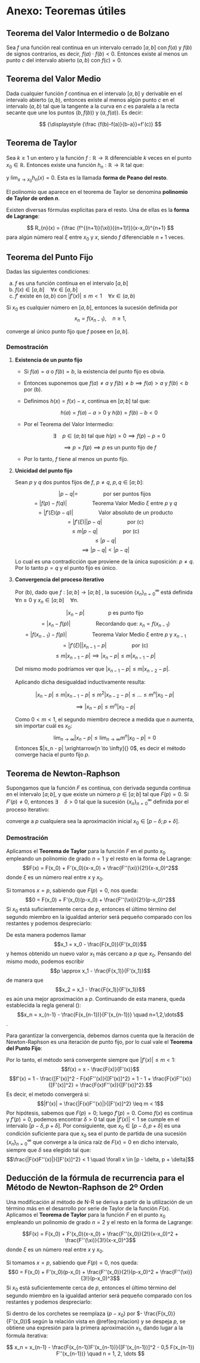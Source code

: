 # Anexo: Teoremas útiles {-} 

## Teorema del Valor Intermedio o de Bolzano {-} 

Sea $f$ una función real continua en un intervalo cerrado $[a,b]$ con $f(a)$ y $f(b)$ de signos contrarios, es decir, $f(a)\cdot f(b) < 0$. Entonces existe al menos un punto $c$ del intervalo abierto $(a, b)$ con $f(c) = 0$.

## Teorema del Valor Medio {-} 

Dada cualquier función $f$ continua en el intervalo $[a, b]$ y derivable en el intervalo abierto $(a, b)$, entonces existe al menos algún punto $c$ en el intervalo $(a, b)$ tal que la tangente a la curva en $c$ es paralela a la recta secante que une los puntos $(b, f(b))$ y $(a, f(a))$. Es decir:

$$
{\displaystyle {\frac {f(b)-f(a)}{b-a}}=f'(c)} 
$$

## Teorema de Taylor {-} 

Sea $k \geq 1$ un entero y la función $f:\mathbb{R} \rightarrow \mathbb{R}$ diferenciable $k$ veces en el punto $x_0 \in \mathbb{R}$. Entonces existe una función $h_n: \mathbb{R} \rightarrow \mathbb{R}$ tal que:

\begin{gather*}
f(x) =
\underbrace{f(x_0) + f'(x_0)(x-x_0) + {\frac{f''(x_0)}{2!}} (x-x_0)^{2} + \cdots + {\frac{f^{(n)}(x_0)}{n!}}(x-x_0)^{n}}_{\text{Polinomio de Taylor de orden $n$}} + 
\underbrace{h_{n}(x)(x-x_0)^{n+1}}_{\text{resto}}
\end{gather*}

y $\lim_{x \to x_0} h_n(x)=0$. Esta es la llamada **forma de Peano del resto**.

El polinomio que aparece en el teorema de Taylor se denomina **polinomio de Taylor de orden $n$**.

Existen diversas fórmulas explícitas para el resto. Una de ellas es la **forma de Lagrange**:

$$ R_{n}(x) = {\frac {f^{(n+1)}(\xi)}{(n+1)!}}(x-x_0)^{n+1} $$
para algún número real $\xi$ entre $x_0$ y $x$, siendo $f$ diferenciable $n+1$ veces.

## Teorema del Punto Fijo {-} 

Dadas las siguientes condiciones:

a. $f$ es una función continua en el intervalo $[a, b]$
b. $f(x) \in [a, b] \quad \forall x \in [a, b]$
c. $f'$ existe en $(a, b)$ con $|f'(x)| \le m < 1 \quad \forall x \in (a, b)$

Si $x_0$ es cualquier número en $[a, b]$, entonces la sucesión definida por
$$ x_n = f(x_{n-1}), \quad n \ge 1,$$

converge al único punto fijo que $f$ posee en $[a, b]$.

### Demostración  {-} 

1. **Existencia de un punto fijo**

    - Si $f(a) = a$ o $f(b) = b$, la existencia del punto fijo es obvia.
    - Entonces suponemos que $f(a) \neq a$ y $f(b) \neq b \implies f(a) > a$ y $f(b) < b$ por (b).
    - Definimos $h(x) = f(x) - x$, continua en $[a; b]$ tal que:
        
        $$h(a) = f(a) - a > 0 \text{ y } h(b) = f(b) - b < 0$$
        
    - Por el Teorema del Valor Intermedio:
        
        $$\exists \quad p \in (a; b) \text{ tal que } h(p) = 0 \implies f(p) - p = 0$$
        
        $$\implies p = f(p) \implies p \text{ es un punto fijo de } f$$
        
    - Por lo tanto, $f$ tiene al menos un punto fijo.
    
2. **Unicidad del punto fijo**

    Sean $p$ y $q$ dos puntos fijos de $f$, $p \neq q$, $p, q \in [a; b]$:
    
    $$ |p-q| = \qquad \qquad \text{ por ser puntos fijos}$$
    $$= | f(p) - f(q) | \qquad \qquad \text{ Teorema Valor Medio } \xi \text{ entre } p \text{ y } q$$
    $$= |f'(\xi) (p - q)| \qquad \qquad \text{ Valor absoluto de un producto} $$
    $$= |f'(\xi)| |p-q| \qquad \qquad \text{ por (c)}$$
    $$\leq m |p-q| \qquad \qquad \text{ por (c)}$$
    $$\leq |p-q|$$
    $$\implies |p-q| < |p-q| $$
    
    Lo cual es una contradicción que proviene de la única suposición: $p \neq q$. Por lo tanto $p = q$ y el punto fijo es único.

3. **Convergencia del proceso iterativo**

    Por (b), dado que $f:[a; b] \rightarrow [a; b]$ , la sucesión $\{x_n\}_{n=0}^{\infty}$ está definida $\forall n \geq 0$ y $x_n \in [a; b] \quad \forall n$.
    
    $$|x_n - p| \qquad \qquad \text{p es punto fijo}$$
    $$=|x_n - f(p)| \qquad \qquad \text{ Recordando que: } x_n=f(x_{n-1})$$
    $$=|f(x_{n-1}) - f(p)| \qquad \qquad \text{ Teorema Valor Medio } \xi \text{ entre } p \text{ y } x_{n-1}$$
    $$=|f'(\xi)| |x_{n-1} - p| \qquad \qquad \text{ por (c)}$$
    $$\leq m |x_{n-1} - p| \implies |x_n - p| \leq m |x_{n-1} - p|$$
    
    Del mismo modo podríamos ver que $|x_{n-1} - p| \leq m |x_{n-2} - p|$.
    
    Aplicando dicha desigualdad inductivamente resulta:
    
    $$ |x_n - p| \leq m |x_{n-1} - p| \leq m^2 |x_{n-2} - p| \leq \dots \leq m^n |x_0 - p|$$
    $$\implies |x_n - p| \leq m^n |x_0 - p|$$
    
    Como $0<m<1$, el segundo miembro decrece a medida que $n$ aumenta, sin importar cuál es $x_0$:
    $$\lim_{n \to \infty} |x_n - p| \leq \lim_{n \to \infty} m^n |x_0 - p| = 0$$
    Entonces $|x_n - p| \xrightarrow[n \to \infty]{} 0$, es decir el método converge hacia el punto fijo $p$.

## Teorema de Newton-Raphson {-} 

Supongamos que la función $F$ es continua, con derivada segunda continua en el intervalo $[a; b]$, y que existe un número $p \in [a; b]$ tal que $F(p) = 0$. Si $F'(p) \neq 0$, entonces $\exists \quad \delta > 0$ tal que la sucesión $\{x_n\}_{n=0}^{\infty}$ definida por el proceso iterativo:

\begin{equation}
\label{reglagral}
x_n = x_{n-1} - \frac{F(x_{n-1})}{F'(x_{n-1})} \quad n=1,2,\dots
\end{equation}

converge a $p$ cualquiera sea la aproximación inicial $x_0 \in [p-\delta; p+\delta]$.

### Demostración  {-} 

Aplicamos el **Teorema de Taylor** para la función $F$ en el punto $x_0$ empleando un polinomio de grado $n=1$ y el resto en la forma de Lagrange:
$$F(x) = F(x_0) + F'(x_0)(x-x_0) + \frac{F''(\xi)}{2!}(x-x_0)^2$$
donde $\xi$ es un número real entre $x$ y $x_0$. 

Si tomamos $x = p$, sabiendo que $F(p) = 0$, nos queda:
$$0 = F(x_0) + F'(x_0)(p-x_0) + \frac{F''(\xi)}{2!}(p-x_0)^2$$
Si $x_0$ está suficientemente cerca de $p$, entonces el último término del segundo miembro en la igualdad anterior será pequeño comparado con los restantes y podemos despreciarlo:

\begin{equation}
0 \approx F(x_0) + F'(x_0)(p-x_0) \implies p-x_0 \approx - \frac{F(x_0)}{F'(x_0)}\\
\implies p \approx x_0 - \frac{F(x_0)}{F'(x_0)}.
(\#eq:relacion)
\end{equation}

De esta manera podemos llamar $$x_1 = x_0 - \frac{F(x_0)}{F'(x_0)}$$ y hemos obtenido un nuevo valor $x_1$ más cercano a $p$ que $x_0$. Pensando del mismo modo, podemos escribir $$p \approx x_1 - \frac{F(x_1)}{F'(x_1)}$$ de manera que $$x_2 = x_1 - \frac{F(x_1)}{F'(x_1)}$$ es aún una mejor aproximación a $p$. Continuando de esta manera, queda establecida la regla general (\ref{reglagral}): $$x_n = x_{n-1} - \frac{F(x_{n-1})}{F'(x_{n-1})} \quad n=1,2,\dots$$.

Para garantizar la convergencia, debemos darnos cuenta que la iteración de Newton-Raphson es una iteración de punto fijo, por lo cual vale el **Teorema del Punto Fijo**:

\begin{gather*}
x_n = 
\underbrace{x_{n-1} - \frac{F(x_{n-1})}{F'(x_{n-1})}}_{f(x_{n-1})} 
\end{gather*}
Por lo tanto, el método será convergente siempre que $|f'(x)| \leq m < 1$:
$$f(x) = x - \frac{F(x)}{F'(x)}$$
$$f'(x) = 1 - \frac{[F'(x)]^2 - F(x)F''(x)}{[F'(x)]^2} = 1 - 1 + \frac{F(x)F''(x)}{[F'(x)]^2} = \frac{F(x)F''(x)}{[F'(x)]^2}.$$
Es decir, el metodo convergerá si:
$$|f'(x)| = \frac{|F(x)F''(x)|}{[F'(x)]^2} \leq m < 1$$
Por hipótesis, sabemos que $F(p) = 0$; luego $f'(p) = 0$. Como $f(x)$ es continua y $f'(p) = 0$, podemos encontrar $\delta > 0$ tal que $|f'(x)| < 1$ se cumple en el intervalo $[p - \delta, p + \delta]$. Por consiguiente, que $x_0 \in [p - \delta, p + \delta]$ es una condición suficiente para que $x_0$ sea el punto de partida de una sucesión $\{x_n\}_{n=0}^{\infty}$ que converge a la única raíz de $F(x) = 0$ en dicho intervalo, siempre que $\delta$ sea elegido tal que:
$$\frac{|F(x)F''(x)|}{[F'(x)]^2} < 1  \quad \forall x \in [p - \delta, p + \delta]$$

## Deducción de la fórmula de recurrencia para el Método de Newton-Raphson de 2º Orden  {-} 

Una modificación al método de N-R se deriva a partir de la utilización de un término más en el desarrollo por serie de Taylor de la función $F(x)$. Aplicamos el **Teorema de Taylor** para la función $F$ en el punto $x_0$ empleando un polinomio de grado $n=2$ y el resto en la forma de Lagrange:

$$F(x) = F(x_0) + F'(x_0)(x-x_0) + \frac{F''(x_0)}{2!}(x-x_0)^2 + \frac{F''(\xi)}{3!}(x-x_0)^3$$
donde $\xi$ es un número real entre $x$ y $x_0$. 

Si tomamos $x = p$, sabiendo que $F(p) = 0$, nos queda:
$$0 = F(x_0) + F'(x_0)(p-x_0) + \frac{F''(x_0)}{2!}(p-x_0)^2 + \frac{F''(\xi)}{3!}(p-x_0)^3$$
Si $x_0$ está suficientemente cerca de $p$, entonces el último término del segundo miembro en la igualdad anterior será pequeño comparado con los restantes y podemos despreciarlo:

\begin{equation*} 
\begin{split}
0 & \approx F(x_0) + F'(x_0)(p-x_0) + \frac{F''(x_0)}{2!}(p-x_0)^2 \\
\implies 0 & \approx F(x_0) + (p-x_0) \left[ F'(x_0) + \frac{F''(x_0)}{2!}(p-x_0) \right]
\end{split}
\end{equation*}

Si dentro de los corchetes se reemplaza $(p - x_0)$ por $- \frac{F(x_0)}{F'(x_0)}$ según la relación vista en \@ref(eq:relacion) y se despeja $p$, se obtiene una expresión para la primera aproximación $x_1$, dando lugar a la fórmula iterativa:

$$
x_n = x_{n-1} - \frac{F(x_{n-1})F'(x_{n-1})}{[F'(x_{n-1})]^2 - 0,5 F(x_{n-1}) F''(x_{n-1})} \quad n = 1, 2, \dots
$$



